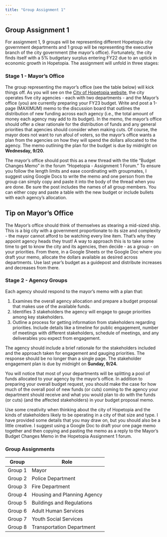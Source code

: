 ```yaml
---
title: "Group Assignment 1"
---
```


## Group Assignment 1
For assignment 1, 9 groups will be representing different Hopetopia city government departments and 1 group will be representing the executive branch of the city government (the mayor’s office). Fortunately, the city finds itself with a 5% budgetary surplus entering FY22 due to an uptick in economic growth in Hopetopia. The assignment will unfold in three stages:

### Stage 1 - Mayor's Office
The group representing the mayor’s office (see the table below) will kick things off. As you will see on the [City of Hopetopia website](https://stevebholt.github.io/hopetopia/mayor.html#the-mayors-budget), the city operates five city agencies - each with two departments - and the Mayor's office (you) are currently preparing your FY23 budget. Write and post a 1-page (MAXIMUM) memo to the discussion board that outlines the distribution of new funding across each agency (i.e., the total amount of money each agency may add to its budget). In the memo, the mayor’s office should offer a clear rationale for the distribution of funds and any general priorities that agencies should consider when making cuts. Of course, the mayor does not want to run afoul of voters, so the mayor’s office wants a plan from the agencies on how they will spend the dollars allocated to the agency. The memo outlining the plan for the budget is due by midnight on **Wednesday, 9/20.**

::: callout-note
The mayor’s office should post this as a new thread with the title “Budget Changes Memo” in the forum “Hopetopia - Assignment 1 Forum.” To ensure you follow the length limits and ease coordinating with groupmates, I suggest using Google Docs to write the memo and one person from the group can simply copy and paste it into the body of the thread when you are done. Be sure the post includes the names of all group members. You can either copy and paste a table with the new budget or include bullets with each agency's allocation.
:::

::: callout-tip
## Tip on Mayor's Office
The Mayor's office should think of themselves as stearing a mid-sized ship. This is a big city with a government proportionate to its size and complexity - the mayor cannot afford to be watching every line item. That's why they appoint agency heads they trust! A way to approach this is to take some time to get to know the city and its agencies, then decide - as a group - on your priorities. From there, in a Google Sheets or the Google Doc where you draft your memo, allocate the dollars available as desired across departments. Use last year's budget as a guidepost and distribute increases and decreases from there.
:::

### Stage 2 - Agency Groups
Each agency should respond to the mayor’s memo with a plan that:

  1. Examines the overall agency allocation and prepare a budget proposal that makes use of the available funds.
  2. Identifies 3 stakeholders the agency will engage to gauge priorities among key stakeholders.
  3. Outline a process for getting information from stakeholders regarding priorities. Include details like a timeline for public engagement, number of meetings with different stakeholders, schedule of meetings, and any deliverables you expect from engagement. 

The agency should include a brief rationale for the stakeholders included and the approach taken for engagement and gauging priorities. The response should be no longer than a single page. The stakeholder engagement plan is due by midnight on **Sunday, 9/24.**

::: callout-note
You will notice that most of your departments will be splitting a pool of funds allocated to your agency by the mayor's office. In addition to preparing your overall budget request, you should make the case for how much of the overall pool of new funds (or cuts) coming to the agency your department should receive and what you would plan to do with the funds (or cuts) (and the affected stakeholders) in your budget proposal memo.
:::

::: callout-tip
Use some creativity when thinking about the city of Hopetopia and the kinds of stakeholders likely to be operating in a city of that size and type. I have provided some details that you may draw on, but you should also be a little creative. I suggest using a Google Doc to draft your one page memo together and then copying and pasting the memo as a reply to the Mayor's Budget Changes Memo in the Hopetopia Assignment 1 forum.
:::

### Group Assignments

| Group  | Role |
| ------ | -------|
| Group 1 | Mayor |
| Group 2 | Police Department |
| Group 3 | Fire Department |
| Group 4 | Housing and Planning Agency |
| Group 5 | Buildings and Regulations |
| Group 6 | Adult Human Services |
| Group 7 | Youth Social Services |
| Group 8 | Transportation Department |
